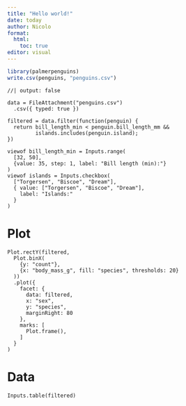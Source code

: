 ```yaml
---
title: "Hello world!"
date: today
author: Nicolo
format: 
  html: 
    toc: true
editor: visual
---
```


```r
library(palmerpenguins)
write.csv(penguins, "penguins.csv")
```

```ojs
//| output: false

data = FileAttachment("penguins.csv")
  .csv({ typed: true })

filtered = data.filter(function(penguin) {
  return bill_length_min < penguin.bill_length_mm &&
         islands.includes(penguin.island);
})
```

```ojs
viewof bill_length_min = Inputs.range(
  [32, 50], 
  {value: 35, step: 1, label: "Bill length (min):"}
)
viewof islands = Inputs.checkbox(
  ["Torgersen", "Biscoe", "Dream"], 
  { value: ["Torgersen", "Biscoe", "Dream"], 
    label: "Islands:"
  }
)
```

# Plot

```ojs
Plot.rectY(filtered, 
  Plot.binX(
    {y: "count"}, 
    {x: "body_mass_g", fill: "species", thresholds: 20}
  ))
  .plot({
    facet: {
      data: filtered,
      x: "sex",
      y: "species",
      marginRight: 80
    },
    marks: [
      Plot.frame(),
    ]
  }
)
```

# Data

```ojs
Inputs.table(filtered)
```
